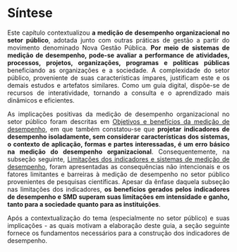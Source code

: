 # Síntese {.unnumbered}
::: {style="text-align: justify;"}
Este capítulo contextualizou **a medição de desempenho organizacional no setor público**, adotada junto com outras práticas de gestão a partir do movimento denominado Nova Gestão Pública*.* **Por meio de sistemas de medição de desempenho, pode-se avaliar a performance de atividades, processos, projetos, organizações, programas e políticas públicas** beneficiando as organizações e a sociedade. A complexidade do setor público, proveniente de suas características ímpares, justificam este e os demais estudos e artefatos similares. Como um guia digital, dispõe-se de recursos de interatividade, tornando a consulta e o aprendizado mais dinâmicos e eficientes.

As implicações positivas da medição de desempenho organizacional no setor público foram descritas em [Objetivos e benefícios da medição de desempenho](objetivos.qmd), em que também constatou-se que **projetar indicadores de desempenho isoladamente, sem considerar características dos sistemas, o contexto de aplicação, formas e partes interessadas, é um erro básico na medição do desempenho organizacional**. Consequentemente, na subseção seguinte, [Limitações dos indicadores e sistemas de medição de desempenho](conseq.qmd), foram apresentadas as consequências não intencionais e os fatores limitantes e barreiras à medição de desempenho no setor público provenientes de pesquisas científicas. Apesar da ênfase daquela subseção nas limitações dos indicadores, **os benefícios gerados pelos indicadores de desempenho e SMD superam suas limitações em intensidade e ganho, tanto para a sociedade quanto para as instituições**.

Após a contextualização do tema (especialmente no setor público) e suas implicações - as quais motivam a elaboração deste guia, a seção seguinte fornece os fundamentos necessários para a construção dos indicadores de desempenho.
:::